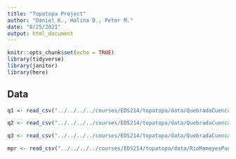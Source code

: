 ```yaml
---
title: "Topatopa Project"
author: "Daniel K., Halina D., Peter M."
date: "8/25/2021"
output: html_document
---
```


```r
knitr::opts_chunk$set(echo = TRUE)
library(tidyverse)
library(janitor)
library(here)

```

## Data 

```r
q1 <- read_csv("../../../../courses/EDS214/topatopa/data/QuebradaCuenca1-Bisley.csv")

q2 <- read_csv("../../../../courses/EDS214/topatopa/data/QuebradaCuenca2-Bisley.csv")

q3 <- read_csv("../../../../courses/EDS214/topatopa/data/QuebradaCuenca3-Bisley.csv")

mpr <- read_csv("../../../../courses/EDS214/topatopa/data/RioMameyesPuenteRoto.csv")
```

